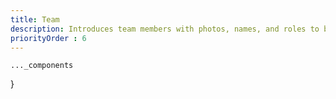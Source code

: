 ```yaml
---
title: Team
description: Introduces team members with photos, names, and roles to build trust and connection.
priorityOrder : 6
---
```




    ..._components
}

<BlockPreview
    title="One"
    src="/blocks-preview/team/one"
    code={oneCode}
    client:visible
/>

<BlockPreview
    title="Two"
    src="/blocks-preview/team/two"
    code={oneCode}
    client:visible
/>

<BlockPreview
    title="Three"
    src="/blocks-preview/team/three"
    code={threeCode}
    client:visible
/>